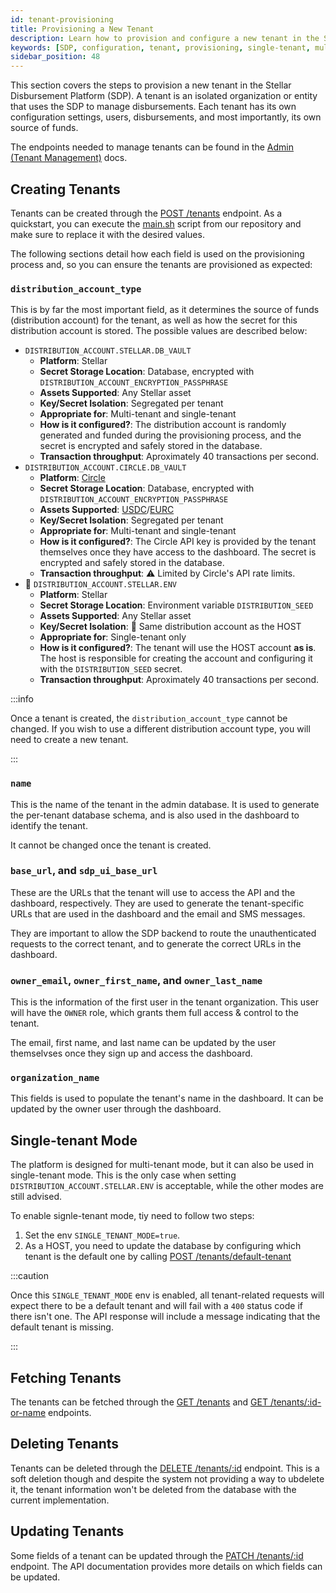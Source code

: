 ```yaml
---
id: tenant-provisioning
title: Provisioning a New Tenant
description: Learn how to provision and configure a new tenant in the Stellar Disbursement Platform.
keywords: [SDP, configuration, tenant, provisioning, single-tenant, multi0tenant]
sidebar_position: 48
---
```


This section covers the steps to provision a new tenant in the Stellar Disbursement Platform (SDP). A tenant is an isolated organization or entity that uses the SDP to manage disbursements. Each tenant has its own configuration settings, users, disbursements, and most importantly, its own source of funds.

The endpoints needed to manage tenants can be found in the [Admin (Tenant Management)](../api-reference/admin.tag.mdx) docs.

## Creating Tenants

Tenants can be created through the [POST /tenants](../api-reference/create-tenant.api.mdx) endpoint. As a quickstart, you can execute the [main.sh](https://github.com/stellar/stellar-disbursement-platform-backend/blob/develop/dev/main.sh) script from our repository and make sure to replace it with the desired values.

The following sections detail how each field is used on the provisioning process and, so you can ensure the tenants are provisioned as expected:

### `distribution_account_type`

This is by far the most important field, as it determines the source of funds (distribution account) for the tenant, as well as how the secret for this distribution account is stored. The possible values are described below:
- `DISTRIBUTION_ACCOUNT.STELLAR.DB_VAULT`
    - **Platform**: Stellar
    - **Secret Storage Location**: Database, encrypted with `DISTRIBUTION_ACCOUNT_ENCRYPTION_PASSPHRASE`
    - **Assets Supported**: Any Stellar asset
    - **Key/Secret Isolation**: Segregated per tenant
    - **Appropriate for**: Multi-tenant and single-tenant
    - **How is it configured?**: The distribution account is randomly generated and funded during the provisioning process, and the secret is encrypted and safely stored in the database.
    - **Transaction throughput**: Aproximately 40 transactions per second.
- `DISTRIBUTION_ACCOUNT.CIRCLE.DB_VAULT`
    - **Platform**: [Circle]
    - **Secret Storage Location**: Database, encrypted with `DISTRIBUTION_ACCOUNT_ENCRYPTION_PASSPHRASE`
    - **Assets Supported**: [USDC]/[EURC]
    - **Key/Secret Isolation**: Segregated per tenant
    - **Appropriate for**: Multi-tenant and single-tenant
    - **How is it configured?**: The Circle API key is provided by the tenant themselves once they have access to the dashboard. The secret is encrypted and safely stored in the database.
    - **Transaction throughput**: ⚠️ Limited by Circle's API rate limits.
- 🔴 `DISTRIBUTION_ACCOUNT.STELLAR.ENV`
    - **Platform**: Stellar
    - **Secret Storage Location**: Environment variable `DISTRIBUTION_SEED`
    - **Assets Supported**: Any Stellar asset
    - **Key/Secret Isolation**: 🚨 Same distribution account as the HOST
    - **Appropriate for**: Single-tenant only
    - **How is it configured?**: The tenant will use the HOST account **as is**. The host is responsible for creating the account and configuring it with the `DISTRIBUTION_SEED` secret.
    - **Transaction throughput**: Aproximately 40 transactions per second.

:::info

Once a tenant is created, the `distribution_account_type` cannot be changed. If you wish to use a different distribution account type, you will need to create a new tenant.

:::

### `name`

This is the name of the tenant in the admin database. It is used to generate the per-tenant database schema, and is also used in the dashboard to identify the tenant.

It cannot be changed once the tenant is created.

### `base_url`, and `sdp_ui_base_url`

These are the URLs that the tenant will use to access the API and the dashboard, respectively. They are used to generate the tenant-specific URLs that are used in the dashboard and the email and SMS messages.

They are important to allow the SDP backend to route the unauthenticated requests to the correct tenant, and to generate the correct URLs in the dashboard.

### `owner_email`, `owner_first_name`, and `owner_last_name`

This is the information of the first user in the tenant organization. This user will have the `OWNER` role, which grants them full access & control to the tenant.

The email, first name, and last name can be updated by the user themselvses once they sign up and access the dashboard.

### `organization_name`

This fields is used to populate the tenant's name in the dashboard. It can be updated by the owner user through the dashboard.

## Single-tenant Mode

The platform is designed for multi-tenant mode, but it can also be used in single-tenant mode. This is the only case when setting `DISTRIBUTION_ACCOUNT.STELLAR.ENV` is acceptable, while the other modes are still advised.

To enable signle-tenant mode, tiy need to follow two steps:
1. Set the env `SINGLE_TENANT_MODE=true`.
1. As a HOST, you need to update the database by configuring which tenant is the default one by calling [POST /tenants/default-tenant](../api-reference/default-tenant.api.mdx)

:::caution

Once this `SINGLE_TENANT_MODE` env is enabled, all tenant-related requests will expect there to be a default tenant and will fail with a `400` status code if there isn't one. The API response will include a message indicating that the default tenant is missing.

:::

## Fetching Tenants

The tenants can be fetched through the [GET /tenants](../api-reference/get-all-tenants.api.mdx) and [GET	/tenants/:id-or-name](../api-reference/retrieve-a-tenant.api.mdx) endpoints.

## Deleting Tenants

Tenants can be deleted through the [DELETE /tenants/:id](../api-reference/soft-delete-a-tenant.api.mdx) endpoint. This is a soft deletion though and despite the system not providing a way to ubdelete it, the tenant information won't be deleted from the database with the current implementation.

## Updating Tenants

Some fields of a tenant can be updated through the [PATCH /tenants/:id](../api-reference/update-a-tenant.api.mdx) endpoint. The API documentation provides more details on which fields can be updated.

[Circle]: https://www.circle.com
[USDC]: https://www.circle.com/en/usdc
[EURC]: https://www.circle.com/en/eurc

